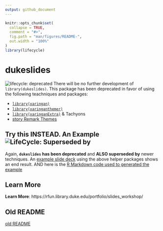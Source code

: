```yaml
---
output: github_document
---
```

<!-- README.md is generated from README.Rmd. Please edit that file -->

```r
knitr::opts_chunk$set(
  collapse = TRUE,
  comment = "#>",
  fig.path = "man/figures/README-",
  out.width = "100%"
)
library(lifecycle)
```

# dukeslides

![lifecycle: deprecated](https://img.shields.io/badge/lifecycle-deprecated-orange "Lifecycle: deprecated")
There will be no further development of `library(dukeslides)`.  This package has been deprecated in favor of using the following teachniques and packages:

- [`library(xaringan)`](https://github.com/yihui/xaringan)
- [`library(xaringanthemer)`](https://github.com/gadenbuie/xaringanthemer)
- [`library(xaringanExtra)`](https://github.com/gadenbuie/xaringanExtra) & Tachyons
- [story Remark Themes](https://story.xaprb.com/slides/adirondack/#2)

## Try this INSTEAD.  An Example  ![LifeCycle: Superseded by](https://img.shields.io/badge/lifecycle-superseded%20by-brightgreen "LifeCycle: Superseded by")

Again, **`dukeslides` has been deprecated** and **ALSO superseded by** newer techniques.  An [example slide deck](https://people.duke.edu/~jrl/dashboard_wednesday/#1) using the above helper packages shows an end result.  AND here is the [R Markdown code used to generated the example](https://github.com/libjohn/presentation_dashboards_firstWed)

## Learn More

**Learn More**:  https://rfun.library.duke.edu/portfolio/slides_workshop/

## Old README

[old README](readme_old.md)